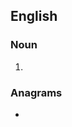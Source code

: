 ==English==

===Noun===
{{head|en|noun plural form|head=[[brain]]s [[trust]]s}}

# {{plural of|brains trust|lang=en}}

===Anagrams===
* {{anagrams|en|a=abinrrsssttu|strain bursts}}